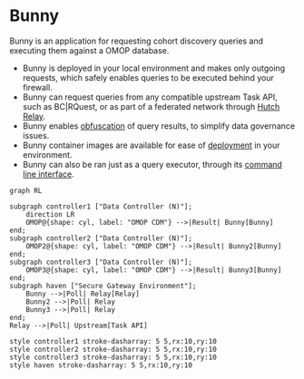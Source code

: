 # Bunny

Bunny is an application for requesting cohort discovery queries and executing them against a OMOP database.

- Bunny is deployed in your local environment and makes only outgoing requests, which safely enables queries to be executed behind your firewall.
- Bunny can request queries from any compatible upstream Task API, such as BC|RQuest, or as part of a federated network through [Hutch Relay](/relay).
- Bunny enables [obfuscation](/bunny/config#obfuscation) of query results, to simplify data governance issues. 
- Bunny container images are available for ease of [deployment](/bunny/deployment) in your environment.
- Bunny can also be ran just as a query executor, through its [command line interface](/bunny/quickstart#running-bunny-cli).

```mermaid
graph RL

subgraph controller1 ["Data Controller (N)"];
    direction LR
    OMOP@{shape: cyl, label: "OMOP CDM"} -->|Result| Bunny[Bunny]
end;
subgraph controller2 ["Data Controller (N)"];
    OMOP2@{shape: cyl, label: "OMOP CDM"} -->|Result| Bunny2[Bunny]
end;
subgraph controller3 ["Data Controller (N)"];
    OMOP3@{shape: cyl, label: "OMOP CDM"} -->|Result| Bunny3[Bunny]
end;
subgraph haven ["Secure Gateway Environment"];
    Bunny -->|Poll| Relay[Relay]
    Bunny2 -->|Poll| Relay
    Bunny3 -->|Poll| Relay
end;
Relay -->|Poll| Upstream[Task API]

style controller1 stroke-dasharray: 5 5,rx:10,ry:10
style controller2 stroke-dasharray: 5 5,rx:10,ry:10
style controller3 stroke-dasharray: 5 5,rx:10,ry:10
style haven stroke-dasharray: 5 5,rx:10,ry:10

```